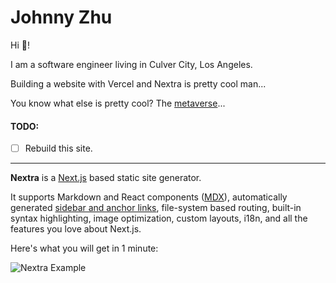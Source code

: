 
# Johnny Zhu

Hi 👋! 

I am a software engineer living in Culver City, Los Angeles.

Building a website with Vercel and Nextra is pretty cool man...

You know what else is pretty cool? The [metaverse](https://oncyber.io/zenzu)...

#### TODO:
- [ ] Rebuild this site.

---

**Nextra** is a [Next.js](https://nextjs.org) based static site generator.

It supports Markdown and React components ([MDX](/features/mdx)), automatically generated [sidebar and anchor links](/get-started#sidebar-and-anchor-links), file-system based routing, built-in syntax highlighting, image optimization, custom layouts, i18n, and all the features you love about Next.js.

Here's what you will get in 1 minute:

<Bleed>![Nextra Example](../public/demo.png)</Bleed>
